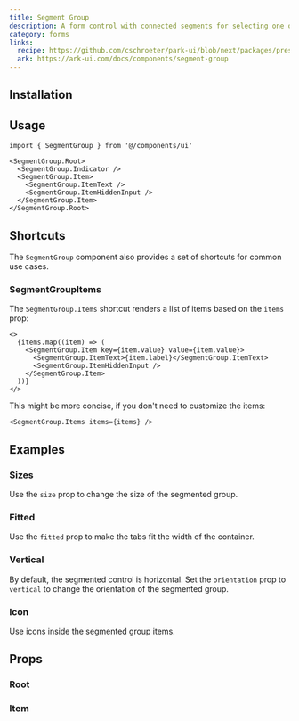 ```yaml
---
title: Segment Group
description: A form control with connected segments for selecting one option.
category: forms
links:
  recipe: https://github.com/cschroeter/park-ui/blob/next/packages/preset/src/recipes/segment-group.ts
  ark: https://ark-ui.com/docs/components/segment-group
---
```


<ComponentExample name="basic" />

## Installation

<InstallationGuide />

## Usage

```tsx
import { SegmentGroup } from '@/components/ui'
```

```tsx
<SegmentGroup.Root>
  <SegmentGroup.Indicator />
  <SegmentGroup.Item>
    <SegmentGroup.ItemText />
    <SegmentGroup.ItemHiddenInput />
  </SegmentGroup.Item>
</SegmentGroup.Root>
```

## Shortcuts

The `SegmentGroup` component also provides a set of shortcuts for common use cases.

### SegmentGroupItems

The `SegmentGroup.Items` shortcut renders a list of items based on the `items` prop:

```tsx
<>
  {items.map((item) => (
    <SegmentGroup.Item key={item.value} value={item.value}>
      <SegmentGroup.ItemText>{item.label}</SegmentGroup.ItemText>
      <SegmentGroup.ItemHiddenInput />
    </SegmentGroup.Item>
  ))}
</>
```

This might be more concise, if you don't need to customize the items:

```tsx
<SegmentGroup.Items items={items} />
```

## Examples

### Sizes

Use the `size` prop to change the size of the segmented group.

<ComponentExample name="sizes" />

### Fitted

Use the `fitted` prop to make the tabs fit the width of the container.

<ComponentExample name="fitted" />

### Vertical

By default, the segmented control is horizontal. Set the `orientation` prop to `vertical` to change the orientation of the segmented group.

<ComponentExample name="vertical" />

### Icon

Use icons inside the segmented group items.

<ComponentExample name="icon" />

## Props

### Root

<PropsTable part="Root" />

### Item

<PropsTable part="Item" />